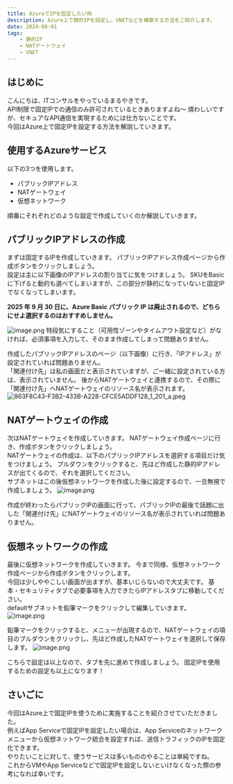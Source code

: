 ```yaml
---
title: AzureでIPを固定したい時
description: Azure上で静的IPを設定し、VNETなどを構築する方法をご紹介します。
date: 2024-08-01
tags:
    - 静的IP
    - NATゲートウェイ
    - VNET
---
```


## はじめに
こんにちは、ITコンサルをやっているまるやきです。<br />
API制限で固定IPでの通信のみ許可されているときありますよね〜
煩わしいですが、セキュアなAPI通信を実現するためには仕方ないことです。<br />
今回はAzure上で固定IPを設定する方法を解説していきます。

## 使用するAzureサービス
以下の3つを使用します。
- パブリックIPアドレス
- NATゲートウェイ
- 仮想ネットワーク

順番にそれぞれどのような設定で作成していくのか解説していきます。

## パブリックIPアドレスの作成
まずは固定するIPを作成していきます。
パブリックIPアドレス作成ページから作成ボタンをクリックしましょう。<br />
設定は主に以下画像のIPアドレスの割り当てに気をつけましょう。
SKUをBasicに下げると動的も選べてしまいますが、この部分が静的になっていないと固定IPでなくなってしまいます。

**2025 年 9 月 30 日に、Azure Basic パブリック IP は廃止されるので、どちらにせよ選択するのはおすすめしません。**

![image.png](https://qiita-image-store.s3.ap-northeast-1.amazonaws.com/0/3568119/b1f180ee-67a3-7aa7-ca92-080350904d78.png)
特段気にすること（可用性ゾーンやタイムアウト設定など）がなければ、必須事項を入力して、そのまま作成してしまって問題ありません。

作成したパブリックIPアドレスのページ（以下画像）に行き、「IPアドレス」が設定されていれば問題ありません。<br />
「関連付け先」は私の画面だと表示されていますが、ご一緒に設定されている方は、表示されていません。
後からNATゲートウェイと連携するので、その際に「関連付け先」へNATゲートウェイのリソース名が表示されます。
![863F8C43-F3B2-433B-A228-CFCE5ADDF128_1_201_a.jpeg](https://qiita-image-store.s3.ap-northeast-1.amazonaws.com/0/3568119/cd106a62-6740-aec9-88b3-31ddcb1e6d40.jpeg)

## NATゲートウェイの作成
次はNATゲートウェイを作成していきます。
NATゲートウェイ作成ページに行き、作成ボタンをクリックしましょう。<br />
NATゲートウェイの作成は、以下のパブリックIPアドレスを選択する項目だけ気をつけましょう。
プルダウンをクリックすると、先ほど作成した静的IPアドレスが出てくるので、それを選択してください。<br />
サブネットはこの後仮想ネットワークを作成した後に設定するので、一旦無視で作成しましょう。
![image.png](https://qiita-image-store.s3.ap-northeast-1.amazonaws.com/0/3568119/f1bd57d6-3e78-48e1-729a-ee250ed2ae09.png)

作成が終わったらパブリックIPの画面に行って、パブリックIPの最後で話題に出した「関連付け先」にNATゲートウェイのリソース名が表示されていれば問題ありません。

## 仮想ネットワークの作成
最後に仮想ネットワークを作成していきます。
今まで同様、仮想ネットワーク作成ページから作成ボタンをクリックします。<br />
今回は少しややこしい画面が出ますが、基本いじらないので大丈夫です。
基本・セキュリティタブで必要事項を入力できたらIPアドレスタブに移動してください。<br />
defaultサブネットを鉛筆マークをクリックして編集していきます。
![image.png](https://qiita-image-store.s3.ap-northeast-1.amazonaws.com/0/3568119/39c92c1f-aa0c-5737-cd2e-c1950535600e.png)

鉛筆マークをクリックすると、メニューが出現するので、NATゲートウェイの項目のプルダウンをクリックし、先ほど作成したNATゲートウェイを選択して保存します。
![image.png](https://qiita-image-store.s3.ap-northeast-1.amazonaws.com/0/3568119/565fbcdf-dae8-e99d-900b-ea4ca6dbf12f.png)

こちらで設定は以上なので、タブを先に進めて作成しましょう。
固定IPを使用するための設定も以上になります！

## さいごに
今回はAzure上で固定IPを使うために実施することを紹介させていただきました。<br />
例えばApp Serviceで固定IPを設定したい場合は、App Serviceのネットワークメニューから仮想ネットワーク統合を設定すれば、送信トラフィックのIPを固定化できます。<br />
やりたいことに対して、使うサービスは多いもののやることは単純ですね。<br />
これからVMやApp Serviceなどで固定IPを設定しないといけなくなった際の参考になれば幸いです。


